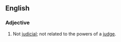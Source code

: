==English==

===Adjective===
{{en-adj}}
# Not [[judicial]]; not related to the powers of a [[judge]].
